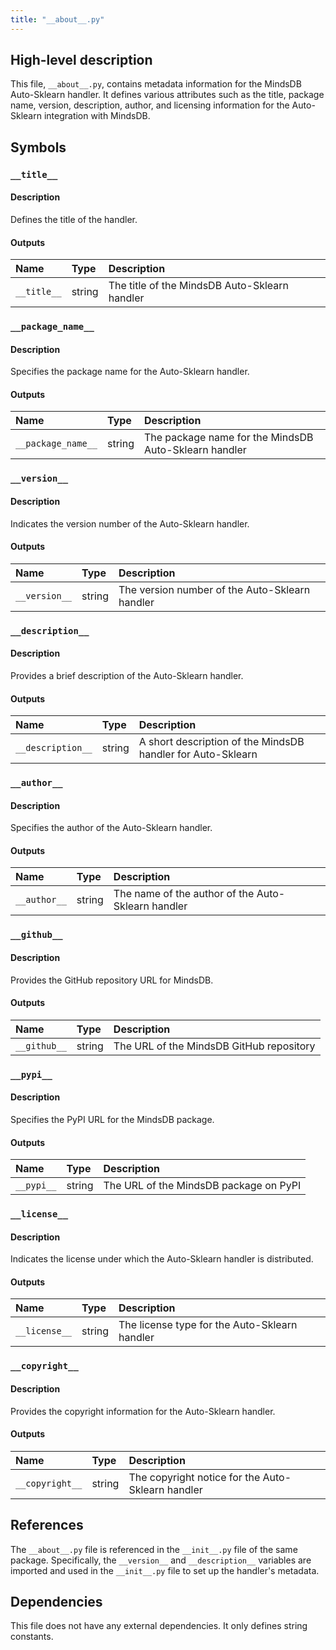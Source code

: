 ```yaml
---
title: "__about__.py"
---
```


## High-level description
This file, `__about__.py`, contains metadata information for the MindsDB Auto-Sklearn handler. It defines various attributes such as the title, package name, version, description, author, and licensing information for the Auto-Sklearn integration with MindsDB.

## Symbols

### `__title__`
#### Description
Defines the title of the handler.

#### Outputs
| Name | Type | Description |
|:-----|:-----|:------------|
| `__title__` | string | The title of the MindsDB Auto-Sklearn handler |

### `__package_name__`
#### Description
Specifies the package name for the Auto-Sklearn handler.

#### Outputs
| Name | Type | Description |
|:-----|:-----|:------------|
| `__package_name__` | string | The package name for the MindsDB Auto-Sklearn handler |

### `__version__`
#### Description
Indicates the version number of the Auto-Sklearn handler.

#### Outputs
| Name | Type | Description |
|:-----|:-----|:------------|
| `__version__` | string | The version number of the Auto-Sklearn handler |

### `__description__`
#### Description
Provides a brief description of the Auto-Sklearn handler.

#### Outputs
| Name | Type | Description |
|:-----|:-----|:------------|
| `__description__` | string | A short description of the MindsDB handler for Auto-Sklearn |

### `__author__`
#### Description
Specifies the author of the Auto-Sklearn handler.

#### Outputs
| Name | Type | Description |
|:-----|:-----|:------------|
| `__author__` | string | The name of the author of the Auto-Sklearn handler |

### `__github__`
#### Description
Provides the GitHub repository URL for MindsDB.

#### Outputs
| Name | Type | Description |
|:-----|:-----|:------------|
| `__github__` | string | The URL of the MindsDB GitHub repository |

### `__pypi__`
#### Description
Specifies the PyPI URL for the MindsDB package.

#### Outputs
| Name | Type | Description |
|:-----|:-----|:------------|
| `__pypi__` | string | The URL of the MindsDB package on PyPI |

### `__license__`
#### Description
Indicates the license under which the Auto-Sklearn handler is distributed.

#### Outputs
| Name | Type | Description |
|:-----|:-----|:------------|
| `__license__` | string | The license type for the Auto-Sklearn handler |

### `__copyright__`
#### Description
Provides the copyright information for the Auto-Sklearn handler.

#### Outputs
| Name | Type | Description |
|:-----|:-----|:------------|
| `__copyright__` | string | The copyright notice for the Auto-Sklearn handler |

## References
The `__about__.py` file is referenced in the `__init__.py` file of the same package. Specifically, the `__version__` and `__description__` variables are imported and used in the `__init__.py` file to set up the handler's metadata.

## Dependencies
This file does not have any external dependencies. It only defines string constants.